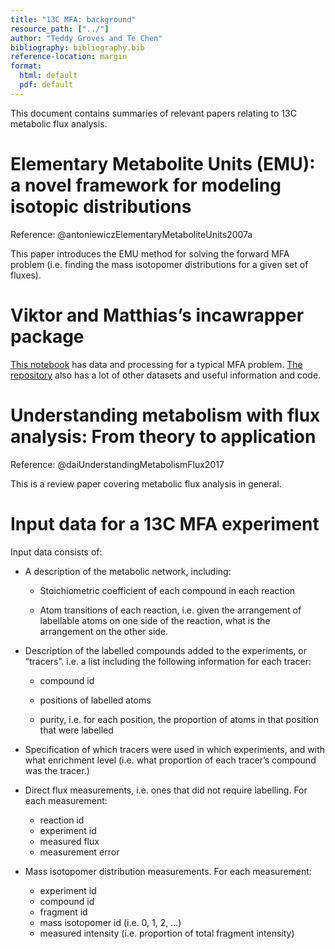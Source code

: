 ```yaml
---
title: "13C MFA: background"
resource_path: ["../"]
author: "Teddy Groves and Te Chen"
bibliography: bibliography.bib
reference-location: margin
format:
  html: default
  pdf: default
---
```


This document contains summaries of relevant papers relating to 13C metabolic flux analysis.

# Elementary Metabolite Units (EMU): a novel framework for modeling isotopic distributions

Reference: @antoniewiczElementaryMetaboliteUnits2007a

This paper introduces the EMU method for solving the forward MFA problem (i.e.
finding the mass isotopomer distributions for a given set of fluxes).

# Viktor and Matthias's incawrapper package

[This
notebook](https://github.com/biosustain/incawrapper/blob/main/docs/examples/Published_data_examples_C_necator.ipynb)
has data and processing for a typical MFA problem. [The
repository](https://github.com/biosustain/incawrapper/) also has a lot of other
datasets and useful information and code.

# Understanding metabolism with flux analysis: From theory to application

Reference: @daiUnderstandingMetabolismFlux2017

This is a review paper covering metabolic flux analysis in general.

# Input data for a 13C MFA experiment

Input data consists of:

* A description of the metabolic network, including:

  * Stoichiometric coefficient of each compound in each reaction

  * Atom transitions of each reaction, i.e. given the arrangement of labellable
  atoms on one side of the reaction, what is the arrangement on the other side.

* Description of the labelled compounds added to the experiments, or "tracers".
i.e. a list including the following information for each tracer:

  * compound id

  * positions of labelled atoms

  * purity, i.e. for each position, the proportion of atoms in that position
  that were labelled

* Specification of which tracers were used in which experiments, and with what
enrichment level (i.e. what proportion of each tracer's compound was the
tracer.)

* Direct flux measurements, i.e. ones that did not require labelling. For each measurement:

  * reaction id
  * experiment id
  * measured flux
  * measurement error

* Mass isotopomer distribution measurements. For each measurement:

  * experiment id
  * compound id
  * fragment id
  * mass isotopomer id (i.e. 0, 1, 2, ...)
  * measured intensity (i.e. proportion of total fragment intensity)
